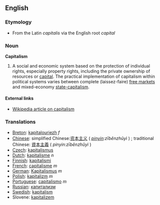 == English ==

=== Etymology ===
* From the Latin ''capitalis'' via the English root ''capital''

=== Noun ===

'''Capitalism'''

# A social and economic system based on the protection of individual rights, especially property rights, including the private ownership of resources or [[capital]].  The practical implementation of capitalism within political systems varies between complete (laissez-faire) [[free markets]] and mixed-economy [[state-capitalism]].

==== External links ====
* [[W:capitalism|Wikipedia article on capitalism]]

===Translations===
*[[Breton]]: [[kapitalouriezh]] ''f''
*[[Chinese]]: simplified Chinese:[[资本主义]] ( ''[[pinyin]]:zīběnzhǔyì'' ) ; traditional Chinese: [[資本主義]] ( ''pinyin:zīběnzhǔyì'' )
*[[Czech]]: [[kapitalismus]]
*[[Dutch]]: [[kapitalisme]] ''n''
*[[Finnish]]: [[kapitalismi]]
*[[French]]: [[capitalisme]] ''m''
*[[German]]: [[Kapitalismus]] ''m''
*[[Polish]]: [[kapitalizm]] ''m''
*[[Portuguese]]: [[capitalismo]] ''m''
*[[Russian]]: [[капитализм]]
*[[Swedish]]: [[kapitalism]]
*Slovene: [[kapitalizem]]